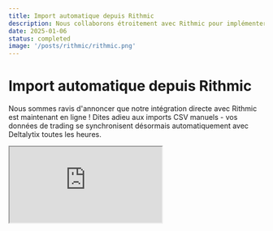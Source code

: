 ```yaml
---
title: Import automatique depuis Rithmic
description: Nous collaborons étroitement avec Rithmic pour implémenter l'import automatique des données, simplifiant le processus d'intégration de vos données de trading dans Deltalytix.
date: 2025-01-06
status: completed
image: '/posts/rithmic/rithmic.png'
---
```


# Import automatique depuis Rithmic

Nous sommes ravis d'annoncer que notre intégration directe avec Rithmic est maintenant en ligne ! Dites adieu aux imports CSV manuels - vos données de trading se synchronisent désormais automatiquement avec Deltalytix toutes les heures.

<iframe
  className="w-full aspect-video rounded-lg"
  src="https://www.youtube.com/embed/HdaWk1y1zK8"
  title="Démonstration de la Fonctionnalité d'Import Automatique Rithmic"
  allow="accelerometer; autoplay; clipboard-write; encrypted-media; gyroscope; picture-in-picture"
  allowFullScreen
/>

## Comment Démarrer

La connexion est simple :

1. Accédez à vos paramètres de compte
2. Sélectionnez "Connecter un Compte Rithmic"
3. Entrez vos identifiants Rithmic
4. Confirmez la connexion

C'est tout ! Vos données se synchroniseront automatiquement toutes les heures.

## Ce qui est Inclus

### Synchronisation Automatique des Données
- Mises à jour automatiques horaires
- Import des données historiques
- Suivi des positions en temps réel
- Support multi-comptes

### Sécurité de Niveau Entreprise
- Connexion API sécurisée
- Transfert de données crypté
- Système d'authentification robuste
- Surveillance continue

### Traitement Intelligent des Données
- Validation automatisée
- Vérifications d'intégrité des données
- Détection d'erreurs
- Optimisation des performances

## Pourquoi C'est Important

### Gagnez du Temps
Plus d'imports manuels ou de saisie de données. Vos données de trading s'intègrent automatiquement dans Deltalytix, vous permettant de vous concentrer sur l'essentiel - votre stratégie de trading.

### Améliorez la Précision
L'intégration directe signifie plus d'erreurs humaines liées aux imports manuels. Obtenez des données précises et validées directement depuis la source.

### Restez à Jour
Avec des synchronisations horaires, votre tableau de bord Deltalytix affiche toujours votre activité de trading la plus récente. Parfait pour les traders actifs qui ont besoin d'informations à jour.

## Besoin d'Aide ?

Notre équipe de support est prête à vous aider si vous avez des questions sur la connexion de votre compte Rithmic. Contactez-nous via la section support de votre tableau de bord. 